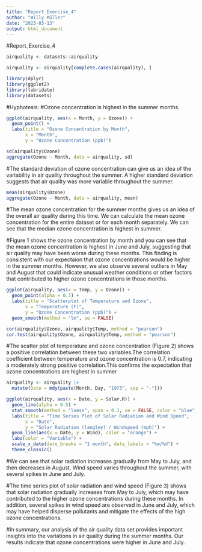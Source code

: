 ```yaml
---
title: "Report_Exercise_4"
author: "Willy Müller"
date: "2023-03-13"
output: html_document
---
```

#Report_Exercise_4

```r
airquality <- datasets::airquality

```

```r
airquality <- airquality[complete.cases(airquality), ]

```

```r
library(dplyr)
library(ggplot2)
library(lubridate)
library(datasets)
```

#Hyphotesis:
#Ozone concentration is highest in the summer months. 


```r
ggplot(airquality, aes(x = Month, y = Ozone)) + 
  geom_point() +
  labs(title = "Ozone Concentration by Month",
       x = "Month",
       y = "Ozone Concentration (ppb)")
```
```r
sd(airquality$Ozone)
aggregate(Ozone ~ Month, data = airquality, sd)

```
#The standard deviation of ozone concentration can give us an idea of the variability in air quality throughout the summer. A higher standard deviation suggests that air quality was more variable throughout the summer.

```r
mean(airquality$Ozone)
aggregate(Ozone ~ Month, data = airquality, mean)

```
#The mean ozone concentration for the summer months gives us an idea of the overall air quality during this time. We can calculate the mean ozone concentration for the entire dataset or for each month separately. We can see that the median ozone concentration is highest in summer.

#Figure 1 shows the ozone concentration by month and you can see that the mean ozone concentration is highest in June and July, suggesting that air quality may have been worse during these months. This finding is consistent with our expectaion that ozone concentrations would be higher in the summer months. However, we also observe several outliers in May and August that could indicate unusual weather conditions or other factors that contributed to higher ozone concentrations in those months.


```r
ggplot(airquality, aes(x = Temp, y = Ozone)) +
  geom_point(alpha = 0.7) +
  labs(title = "Scatterplot of Temperature and Ozone",
       x = "Temperature (F)",
       y = "Ozone Concentration (ppb)") +
  geom_smooth(method = "lm", se = FALSE)
```


```r
cor(airquality$Ozone, airquality$Temp, method = "pearson")
cor.test(airquality$Ozone, airquality$Temp, method = "pearson")
```
#The scatter plot of temperature and ozone concentration (Figure 2) shows a positive correlation between these two variables.The correlation coefficient between temperature and ozone concentration is 0.7, indicating a moderately strong positive correlation.This confirms the expectation that ozone concentrations are highest in summer


```r
airquality <- airquality |>
  mutate(Date = mdy(paste(Month, Day, "1973", sep = "-")))
```

```r


ggplot(airquality, aes(x = Date, y = Solar.R)) + 
  geom_line(alpha = 0.5) +
  stat_smooth(method = "loess", span = 0.3, se = FALSE, color = "blue") +
  labs(title = "Time Series Plot of Solar Radiation and Wind Speed",
       x = "Date",
       y = "Solar Radiation (langley) / Windspeed (mph)") +
  geom_line(aes(x = Date, y = Wind), color = "orange") +
  labs(color = "Variable") +
  scale_x_date(date_breaks = "1 month", date_labels = "%m/%d") +
  theme_classic()

```
#We can see that solar radiation increases gradually from May to July, and then decreases in August. Wind speed varies throughout the summer, with several spikes in June and July.

#The time series plot of solar radiation and wind speed (Figure 3) shows that solar radiation gradually increases from May to July, which may have contributed to the higher ozone concentrations during these months. In addition, several spikes in wind speed are observed in June and July, which may have helped disperse pollutants and mitigate the effects of the high ozone concentrations.


#In summary, our analysis of the air quality data set provides important insights into the variations in air quality during the summer months. Our results indicate that ozone concentrations were higher in June and July.






